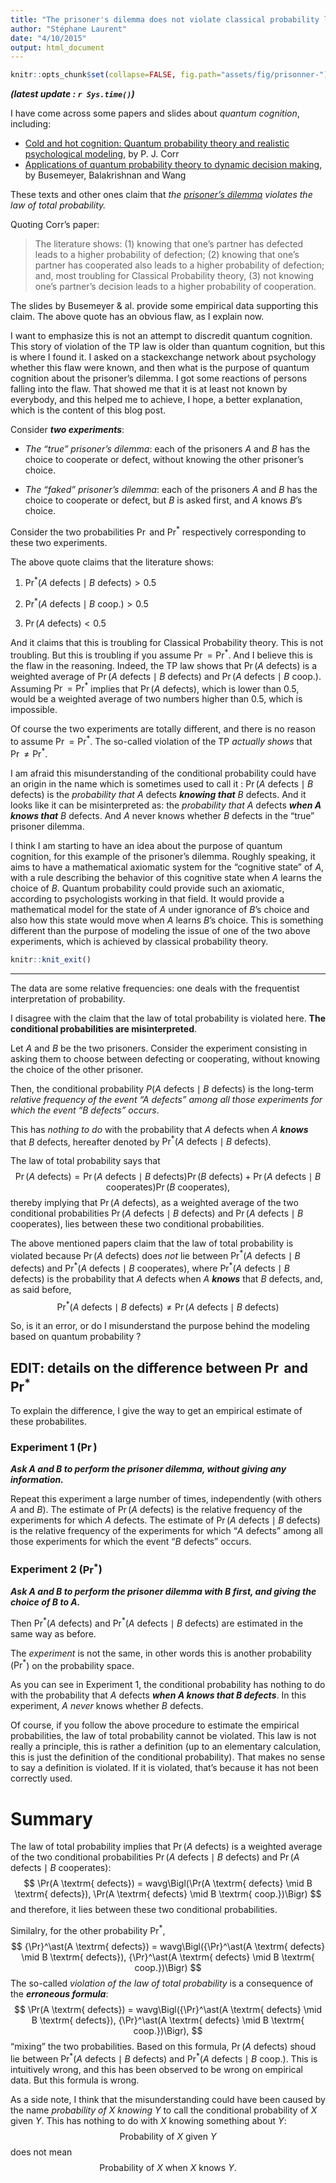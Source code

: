 ```yaml
---
title: "The prisoner's dilemma does not violate classical probability laws"
author: "Stéphane Laurent"
date: "4/10/2015"
output: html_document
---
```


```r
knitr::opts_chunk$set(collapse=FALSE, fig.path="assets/fig/prisonner-")
```

***(latest update : `r Sys.time()`)***
<br/>

I have come across some papers and slides about *quantum cognition*, including:

- [Cold and hot cognition: Quantum probability theory and realistic psychological modeling](https://ppw.kuleuven.be/okp/_pdf/Lee2013QMOCA.pdf), by P. J. Corr
- [Applications of quantum probability theory to dynamic decision making](https://community.apan.org/afosr/m/cognition_decision__computational_intelligence_program/121111/download.aspx), by Busemeyer, Balakrishnan and Wang

These texts and other ones claim that *the [*prisoner's dilemma*](https://en.wikipedia.org/wiki/Prisoner%27s_dilemma) violates the law of total probability.*

Quoting Corr's paper:

> The literature shows: (1) knowing that one’s partner has defected
> leads to a higher probability of defection; (2) knowing that one’s
> partner has cooperated also leads to a higher probability of
> defection; and, most troubling for Classical Probability theory, (3)
> not knowing one’s partner’s decision leads to a higher probability of
> cooperation.

The slides by Busemeyer & al. provide some empirical data supporting this claim. The above quote has an obvious flaw, as I explain now. 

I want to emphasize this is not an attempt to discredit quantum cognition. This story of violation of the TP law is older than quantum cognition, but this is where I found it. I asked on a stackexchange network about psychology whether this flaw were known, and then what is the purpose of quantum cognition about the prisoner's dilemma. I got some reactions of persons falling into the flaw. That showed me that it is at least not known by everybody, and this helped me to achieve, I hope, a better explanation, which is the content of this blog post.

Consider ***two experiments***:

- *The "true" prisoner's dilemma*: each of the prisoners $A$ and $B$ has the choice to cooperate or defect, without knowing the other prisoner's choice.

- *The "faked" prisoner's dilemma*: each of the prisoners $A$ and $B$ has the choice to cooperate or defect, but $B$ is asked first, and $A$ knows $B$'s choice.


Consider the two probabilities $\Pr$ and $\Pr^\ast$ respectively corresponding to these two experiments.

The above quote claims that the literature shows:

1. $\Pr^\ast(A \textrm{ defects} \mid B \textrm{ defects}) > 0.5$

2. $\Pr^\ast(A \textrm{ defects} \mid B \textrm{ coop.}) > 0.5$

3. $\Pr(A \textrm{ defects}) < 0.5$

And it claims that this is troubling for Classical Probability theory. This is not troubling. But this is troubling if you assume $\Pr=\Pr^\ast$. And I believe this is the flaw in the reasoning. Indeed, the TP law shows that $\Pr(A \textrm{ defects})$ is a weighted average of $\Pr(A \textrm{ defects} \mid B \textrm{ defects})$ and $\Pr(A \textrm{ defects} \mid B \textrm{ coop.})$. Assuming $\Pr=\Pr^\ast$ implies that $\Pr(A \textrm{ defects})$, which is lower than $0.5$, would be a weighted average of two numbers higher than $0.5$, which is impossible.

Of course the two experiments are totally different, and there is no reason to assume $\Pr=\Pr^\ast$. The so-called violation of the TP *actually shows* that $\Pr\neq\Pr^\ast$.

I am afraid this misunderstanding of the conditional probability could have an origin in the name which is sometimes used to call it : $\Pr(A \textrm{ defects} \mid B \textrm{ defects})$ is the *probability that* $A \textrm{ defects}$ ***knowing that*** $B \textrm{ defects}$. And it looks like it can be misinterpreted as: the *probability that* $A \textrm{ defects}$ ***when $A$ knows that*** $B \textrm{ defects}$. And $A$ never knows whether $B$ defects in the "true" prisoner dilemma.

I think I am starting to have an idea about the purpose of quantum cognition, for this example of the prisoner's dilemma. Roughly speaking, it aims to have a mathematical axiomatic system for the "cognitive state" of $A$, with a rule describing the behavior of this cognitive state when $A$ learns the choice of $B$. Quantum probability could provide such an axiomatic, according to psychologists working in that field. It would provide a mathematical model for the state of $A$ under ignorance of $B$'s choice and also how this state would move when $A$ learns $B$'s choice. This is something different than the purpose of modeling the issue of one of the two above experiments, which is achieved by classical probability theory.

```r
knitr::knit_exit()
```

_________



The data are some relative frequencies: one deals with the frequentist interpretation of probability.

I disagree with the claim that the law of total probability is violated here. **The conditional probabilities are misinterpreted**.

Let $A$ and $B$ be the two prisoners. Consider the experiment consisting in asking them to choose between defecting or cooperating, without knowing the choice of the other prisoner. 

Then, the conditional probability $P(A \textrm{ defects} \mid B \textrm{ defects})$ is the long-term *relative frequency of the event "$A$ defects" among all those experiments for which the event "$B$ defects" occurs*. 

This has *nothing to do* with the probability that $A$ defects when $A$ ***knows*** that $B$ defects, hereafter denoted by $\Pr^\ast(A \textrm{ defects} \mid B \textrm{ defects})$.

The law of total probability says that 
$$
\Pr(A \textrm{ defects}) =  \Pr(A \textrm{ defects} \mid B \textrm{ defects})\Pr(B \textrm{ defects}) +  \Pr(A \textrm{ defects} \mid B \textrm{ cooperates})\Pr(B \textrm{ cooperates}),
$$
thereby implying that $\Pr(A \textrm{ defects})$, as a weighted average of the two conditional probabilities $\Pr(A \textrm{ defects} \mid B \textrm{ defects})$ and $\Pr(A \textrm{ defects} \mid B \textrm{ cooperates})$, lies between these two conditional probabilities.

The above mentioned papers claim that the law of total probability is violated because  $\Pr(A \textrm{ defects})$ does *not* lie between $\Pr^\ast(A \textrm{ defects} \mid B \textrm{ defects})$ and $\Pr^\ast (A \textrm{ defects} \mid B \textrm{ cooperates})$, where $\Pr^\ast (A \textrm{ defects} \mid B \textrm{ defects})$ is the probability that $A$ defects when $A$ ***knows*** that $B$ defects, and, as said before, 
$$
{\Pr}^\ast (A \textrm{ defects} \mid B \textrm{ defects}) \neq \Pr(A \textrm{ defects} \mid B \textrm{ defects})$$

So, is it an error, or do I misunderstand the purpose behind the modeling based on quantum probability ?

## EDIT: details on the difference between $\Pr$ and ${\Pr}^\ast$

To explain the difference, I give the way to get an empirical estimate of these probabilites.

### Experiment 1 ($\Pr$)

***Ask $A$ and $B$ to perform the prisoner dilemma, without giving any information.***

Repeat this experiment a large number of times, independently (with others $A$ and $B$). The estimate of  $\Pr(A \textrm{ defects})$  is the relative frequency of the experiments for which $A$ defects. The estimate of $\Pr (A \textrm{ defects} \mid B \textrm{ defects})$ is the relative frequency of the experiments for which "$A$ defects" among all those experiments for which the event "$B$ defects" occurs.

### Experiment 2 ($\Pr^*$)

***Ask $A$ and $B$ to perform the prisoner dilemma with $B$ first, and giving the choice of $B$ to $A$.***

Then ${\Pr}^\ast (A \textrm{ defects})$ and ${\Pr}^\ast (A \textrm{ defects} \mid B \textrm{ defects})$ are estimated in the same way as before. 

The *experiment* is not the same, in other words this is another probability (${\Pr}^*$) on the probability space.

As you can see in Experiment 1, the conditional probability has nothing to do with the probability that $A$ defects ***when $A$ knows that $B$ defects***. In this experiment, $A$ *never* knows whether $B$ defects.

Of course, if you follow the above procedure to estimate the empirical probabilities, the law of total probability cannot be violated.  This law is not really a principle, this is rather a definition (up to an elementary calculation, this is just the definition of the conditional probability). That makes no sense to say a definition is violated. If it is violated, that's because it has not been correctly used.

# Summary 

The law of total probability implies that  $\Pr(A \textrm{ defects})$ is a weighted average of the two conditional probabilities $\Pr(A \textrm{ defects} \mid B \textrm{ defects})$ and $\Pr(A \textrm{ defects} \mid B \textrm{ cooperates})$:
$$
\Pr(A \textrm{ defects}) = wavg\Bigl(\Pr(A \textrm{ defects} \mid B \textrm{ defects}), \Pr(A \textrm{ defects} \mid B \textrm{ coop.})\Bigr)
$$
and therefore, it lies between these two conditional probabilities. 

Similalry, for the other probability ${\Pr}^\ast$, 
$$
{\Pr}^\ast(A \textrm{ defects}) = wavg\Bigl({\Pr}^\ast(A \textrm{ defects} \mid B \textrm{ defects}), {\Pr}^\ast(A \textrm{ defects} \mid B \textrm{ coop.})\Bigr)
$$
The so-called *violation of the law of total probability* is a consequence of the ***erroneous formula***:
$$
\Pr(A \textrm{ defects}) = wavg\Bigl({\Pr}^\ast(A \textrm{ defects} \mid B \textrm{ defects}), {\Pr}^\ast(A \textrm{ defects} \mid B \textrm{ coop.})\Bigr),
$$
"mixing" the two probabilities. Based on this formula, $\Pr(A \textrm{ defects})$ shoud lie between ${\Pr}^\ast(A \textrm{ defects} \mid B \textrm{ defects})$ and ${\Pr}^\ast(A \textrm{ defects} \mid B \textrm{ coop.})$. This is intuitively wrong, and this has been observed to be wrong on empirical data. But this formula is wrong.

As a side note, I think that the misunderstanding could have been caused by the name *probability of $X$ knowing $Y$* to call the conditional probability of $X$ given $Y$. This has nothing to do with $X$ knowing something about $Y$:
$$
\text{Probability of $X$ given $Y$}
$$
does not mean
$$
\text{Probability of $X$ when $X$ knows $Y$}.
$$

